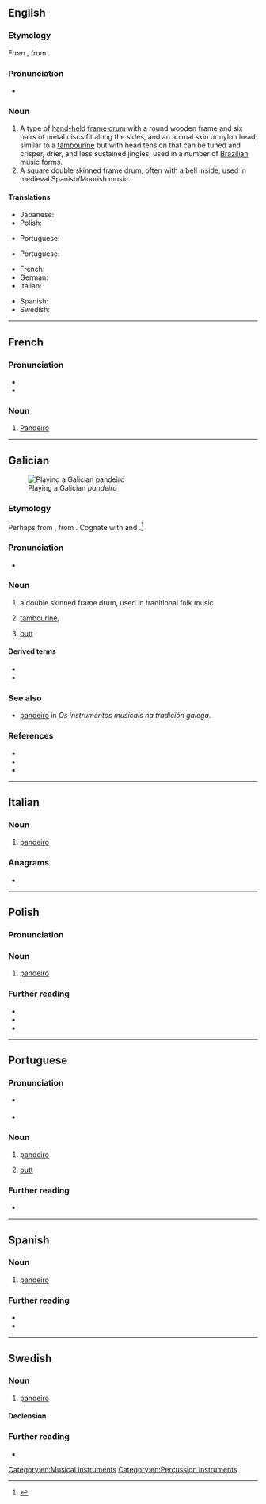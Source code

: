 {{also|Pandeiro}}
==English==
{{wikipedia}}

===Etymology===
From {{etyl|pt|en}} {{m|pt|pandeiro}}, from {{etyl|la|en}} {{m|la|pandurium}}.

===Pronunciation===
* {{IPA|en|/pænˈdɛəɹəʊ/}}

===Noun===
{{en-noun}}

# A type of [[hand-held]] [[frame drum]] with a round wooden frame and six pairs of metal discs fit along the sides, and an animal skin or nylon head; similar to a [[tambourine]] but with head tension that can be tuned and crisper, drier, and less sustained jingles, used in a number of [[Brazilian]] music forms.
# A square double skinned frame drum, often with a bell inside, used in medieval Spanish/Moorish music.

====Translations====
{{trans-top|a hand-held frame drum with a round wooden frame}}
* Japanese: {{t|ja|パンデイロ|tr=ぱんでいろ, pandeiro}}
* Polish: {{t|pl|pandeiro|n}}
{{trans-mid}}
* Portuguese: {{t+|pt|pandeiro|m}}
{{trans-bottom}}

{{trans-top|a square double skinned frame drum}}
* Portuguese: {{t+|pt|adufe|m}}
{{trans-mid}}
{{trans-bottom}}

{{checktrans-top}}
* French: {{t+check|fr|pandeiro|m}}
* German: {{t-check|de|Pandeiro}}
* Italian: {{t-check|it|pandeiro|m}}
{{trans-mid}}
* Spanish: {{t-check|es|pandeiro|m}}
* Swedish: {{t-check|sv|pandeiro}}
{{trans-bottom}}

[[Category:en:Musical instruments]]
[[Category:en:Percussion instruments]]

----

==French==
{{wikipedia|lang=fr}}

===Pronunciation===
* {{fr-IPA|pandéro}}
* {{audio|fr|LL-Q150 (fra)-WikiLucas00-pandeiro.wav|Audio}}

===Noun===
{{fr-noun|m}}

# [[pandeiro#English|Pandeiro]]

{{C|fr|Percussion instruments}}
----

==Galician==
[[File:Xaquin co pandeiro (9450387352).jpg|thumb|Playing a Galician ''pandeiro'']]

===Etymology===
Perhaps from {{inh|gl|LL.|pandurius}}, from {{der|gl|grc|-}}. Cognate with {{cog|pt|pandeiro}} and {{cog|es|pandero}}.<ref>{{R:DCECH|}}</ref>

===Pronunciation===
* {{IPA|gl|[panˈdejɾʊ]}}

===Noun===
{{gl-noun|m}}

# a double skinned frame drum, used in traditional folk music.
# {{lb|gl|dated}} [[tambourine]], {{l|en|pandeiro}}
# {{lb|gl|humorous|informal}} [[butt]]

====Derived terms====
* {{l|gl|pandeirada}}
* {{l|gl|pandeireta}}

===See also===
* [http://www.consellodacultura.gal/asg/instrumentos/os-membranofonos/pandeiro-cadrado/ pandeiro] in ''Os instrumentos musicais na tradición galega''.

===References===
* {{R:DDLG}}
* {{R:TILG}}
* {{R:TLPGP}}
<references/>

----

==Italian==
{{wikipedia|lang=it}}

===Noun===
{{it-noun|m}}

# [[pandeiro#English|pandeiro]]

===Anagrams===
* {{anagrams|it|a=adeinopr|derapino|dipanerò|operandi|perdonai|ponderai|prodiane}}

----

==Polish==

===Pronunciation===
{{pl-p}}

===Noun===
{{pl-noun|n}}

# [[pandeiro#English|pandeiro]]

===Further reading===
* {{R:pl:WSJP}}
* {{R:pl:PWN}}
* {{pedia|lang=pl}}

----

==Portuguese==

===Pronunciation===
* {{a|BR}} {{IPA|pt|/pɐ̃ˈde(j)ɾu/}}
* {{a|PT}} {{IPA|pt|/pɐ̃ˈdɐjɾu/}}

===Noun===
{{pt-noun|m}}

# [[pandeiro#English|pandeiro]]
# {{lb|pt|informal}} [[butt]]

===Further reading===
* {{pedia|lang=pt}}

----

==Spanish==

===Noun===
{{es-noun|m}}

# [[pandeiro#English|pandeiro]]

===Further reading===
* {{R:DRAE}}
* {{pedia|lang=es}}

----

==Swedish==

===Noun===
{{sv-noun|c}}

# [[pandeiro#English|pandeiro]]

====Declension====
{{sv-infl-noun-c-r}}

===Further reading===
* {{pedia|lang=sv}}